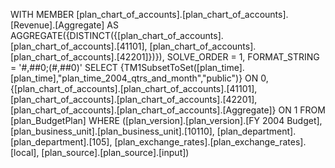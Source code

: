 WITH MEMBER [plan_chart_of_accounts].[plan_chart_of_accounts].[Revenue].[Aggregate] AS AGGREGATE({DISTINCT({[plan_chart_of_accounts].[plan_chart_of_accounts].[41101], [plan_chart_of_accounts].[plan_chart_of_accounts].[42201]})}), SOLVE_ORDER = 1, FORMAT_STRING = '#,##0;(#,##0)' SELECT {TM1SubsetToSet([plan_time].[plan_time],"plan_time_2004_qtrs_and_month","public")} ON 0, {[plan_chart_of_accounts].[plan_chart_of_accounts].[41101], [plan_chart_of_accounts].[plan_chart_of_accounts].[42201], [plan_chart_of_accounts].[plan_chart_of_accounts].[Aggregate]} ON 1 FROM [plan_BudgetPlan] WHERE ([plan_version].[plan_version].[FY 2004 Budget], [plan_business_unit].[plan_business_unit].[10110], [plan_department].[plan_department].[105], [plan_exchange_rates].[plan_exchange_rates].[local], [plan_source].[plan_source].[input])